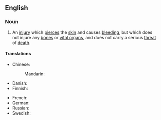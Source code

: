 ==English==

===Noun===
{{en-noun}}
# An [[injury]] which [[pierce]]s the [[skin]] and causes [[bleed]]ing, but which does not injure any [[bone]]s or [[vital organ]]s, and does not carry a serious [[threat]] of [[death]].

====Translations====
{{trans-top|injury which pierces the skin, but which does not injure any bones or vital organs}}
* Chinese:
*: Mandarin: {{t-needed|cmn}}
* Danish: {{t|da|kødsår|n}}
* Finnish: {{t|fi|lihashaava}}
{{trans-mid}}
* French: {{t-needed|fr}}
* German: {{t+|de|Fleischwunde|f}}
* Russian: {{t|ru|ране́ние мя́гких тка́ней|n}}
* Swedish: {{t|sv|köttsår|n}}
{{trans-bottom}}
